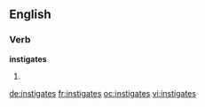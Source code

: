 ==English==

===Verb===
'''instigates'''

# {{third-person singular of|[[instigate]]}}

[[de:instigates]]
[[fr:instigates]]
[[oc:instigates]]
[[vi:instigates]]